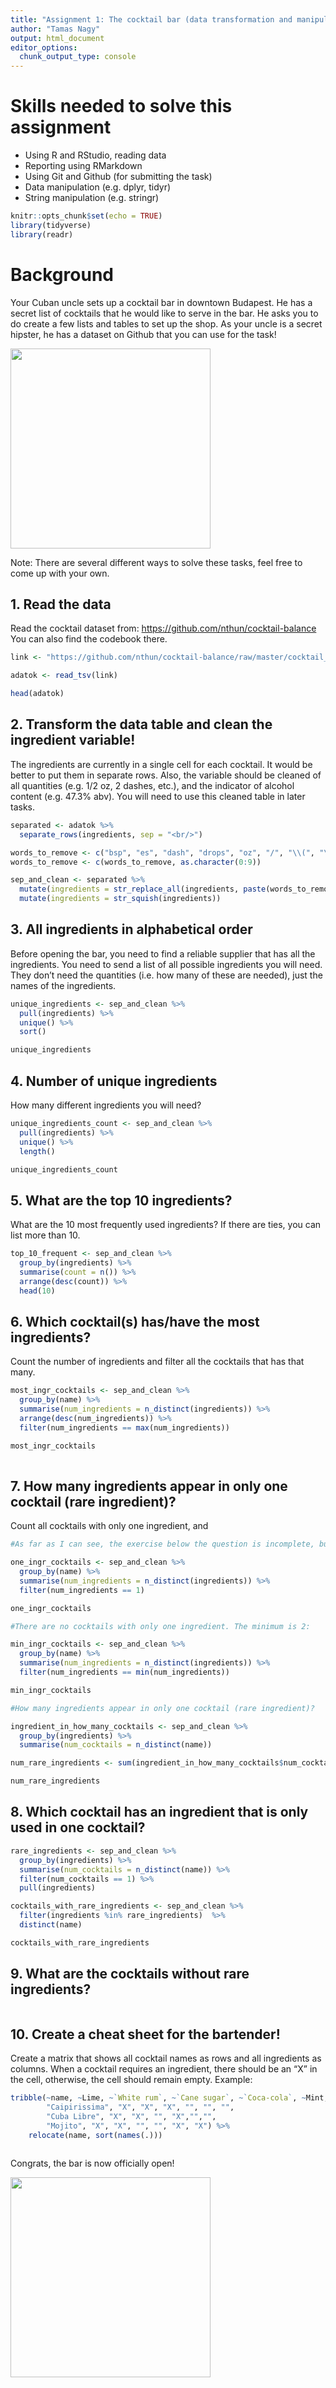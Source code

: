 ```yaml
---
title: "Assignment 1: The cocktail bar (data transformation and manipulation)"
author: "Tamas Nagy"
output: html_document
editor_options: 
  chunk_output_type: console
---
```


# Skills needed to solve this assignment

-   Using R and RStudio, reading data
-   Reporting using RMarkdown
-   Using Git and Github (for submitting the task)
-   Data manipulation (e.g. dplyr, tidyr)
-   String manipulation (e.g. stringr)

```r
knitr::opts_chunk$set(echo = TRUE)
library(tidyverse)
library(readr)
```

# Background

Your Cuban uncle sets up a cocktail bar in downtown Budapest. He has a secret list of cocktails that he would like to serve in the bar. He asks you to do create a few lists and tables to set up the shop. As your uncle is a secret hipster, he has a dataset on Github that you can use for the task!

![](https://media1.tenor.com/images/57a519cffd0ad4693be3b9c94b211540/tenor.gif?itemid=5195211){width="320"}

Note: There are several different ways to solve these tasks, feel free to come up with your own.

## 1. Read the data

Read the cocktail dataset from: <https://github.com/nthun/cocktail-balance> You can also find the codebook there.

```r
link <- "https://github.com/nthun/cocktail-balance/raw/master/cocktail_data.tsv"

adatok <- read_tsv(link)

head(adatok)
```

## 2. Transform the data table and clean the ingredient variable!

The ingredients are currently in a single cell for each cocktail. It would be better to put them in separate rows. Also, the variable should be cleaned of all quantities (e.g. 1/2 oz, 2 dashes, etc.), and the indicator of alcohol content (e.g. 47.3% abv). You will need to use this cleaned table in later tasks.

```r
separated <- adatok %>%
  separate_rows(ingredients, sep = "<br/>")

words_to_remove <- c("bsp", "es", "dash", "drops", "oz", "/", "\\(", "\\)", "%", "abv", "\\.")
words_to_remove <- c(words_to_remove, as.character(0:9))

sep_and_clean <- separated %>%
  mutate(ingredients = str_replace_all(ingredients, paste(words_to_remove, collapse = "|"), "")) %>%
  mutate(ingredients = str_squish(ingredients))

```

## 3. All ingredients in alphabetical order

Before opening the bar, you need to find a reliable supplier that has all the ingredients. You need to send a list of all possible ingredients you will need. They don't need the quantities (i.e. how many of these are needed), just the names of the ingredients.

```r
unique_ingredients <- sep_and_clean %>%
  pull(ingredients) %>%
  unique() %>%
  sort()

unique_ingredients
```

## 4. Number of unique ingredients

How many different ingredients you will need?

```r
unique_ingredients_count <- sep_and_clean %>%
  pull(ingredients) %>%
  unique() %>%
  length()

unique_ingredients_count

```

## 5. What are the top 10 ingredients?

What are the 10 most frequently used ingredients? If there are ties, you can list more than 10.

```r
top_10_frequent <- sep_and_clean %>%
  group_by(ingredients) %>%
  summarise(count = n()) %>%
  arrange(desc(count)) %>%
  head(10)
```

## 6. Which cocktail(s) has/have the most ingredients?

Count the number of ingredients and filter all the cocktails that has that many.

```r
most_ingr_cocktails <- sep_and_clean %>%
  group_by(name) %>%
  summarise(num_ingredients = n_distinct(ingredients)) %>%
  arrange(desc(num_ingredients)) %>% 
  filter(num_ingredients == max(num_ingredients))

most_ingr_cocktails
  
```

## 7. How many ingredients appear in only one cocktail (rare ingredient)?

Count all cocktails with only one ingredient, and

```r
#As far as I can see, the exercise below the question is incomplete, but I will try to answer it. Count all cocktails with only one ingredient:

one_ingr_cocktails <- sep_and_clean %>%
  group_by(name) %>%
  summarise(num_ingredients = n_distinct(ingredients)) %>%
  filter(num_ingredients == 1)

one_ingr_cocktails

#There are no cocktails with only one ingredient. The minimum is 2:

min_ingr_cocktails <- sep_and_clean %>%
  group_by(name) %>%
  summarise(num_ingredients = n_distinct(ingredients)) %>%
  filter(num_ingredients == min(num_ingredients))

min_ingr_cocktails

#How many ingredients appear in only one cocktail (rare ingredient)?

ingredient_in_how_many_cocktails <- sep_and_clean %>%
  group_by(ingredients) %>%
  summarise(num_cocktails = n_distinct(name))

num_rare_ingredients <- sum(ingredient_in_how_many_cocktails$num_cocktails == 1)

num_rare_ingredients
```

## 8. Which cocktail has an ingredient that is only used in one cocktail?

```r
rare_ingredients <- sep_and_clean %>%
  group_by(ingredients) %>%
  summarise(num_cocktails = n_distinct(name)) %>%
  filter(num_cocktails == 1) %>%
  pull(ingredients)

cocktails_with_rare_ingredients <- sep_and_clean %>%
  filter(ingredients %in% rare_ingredients)  %>%
  distinct(name)

cocktails_with_rare_ingredients

```

## 9. What are the cocktails without rare ingredients?

```r
  
```

## 10. Create a cheat sheet for the bartender!

Create a matrix that shows all cocktail names as rows and all ingredients as columns. When a cocktail requires an ingredient, there should be an "X" in the cell, otherwise, the cell should remain empty. Example:

```r
tribble(~name, ~Lime, ~`White rum`, ~`Cane sugar`, ~`Coca-cola`, ~Mint, ~Soda,
        "Caipirissima", "X", "X", "X", "", "", "",
        "Cuba Libre", "X", "X", "", "X","","",
        "Mojito", "X", "X", "", "", "X", "X") %>% 
    relocate(name, sort(names(.)))
```

```r

```


Congrats, the bar is now officially open!

![](https://i.pinimg.com/originals/4e/c1/0c/4ec10c9d32b2c7c28b4b638c7f809ec5.gif){width="320"}
